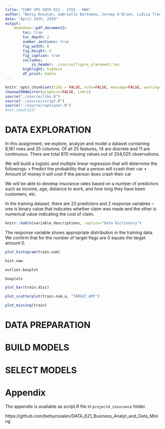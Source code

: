 ```yaml
---
title: "CUNY SPS DATA 621 - CTG5 - HW4"
author: "Betsy Rosalen, Gabrielle Bartomeo, Jeremy O'Brien, Lidiia Tronina, Rose Koh"
date: "April 24th, 2019"
output:
    bookdown::pdf_document2:
        toc: true
        toc_depth: 2
        number_sections: true
        fig_width: 8
        fig_height: 6
        fig_caption: true
        includes:  
            in_header: ./source/figure_placement.tex
        highlight: haddock
        df_print: kable
---
```


```r
knitr::opts_chunk$set(tidy = FALSE, echo=FALSE, message=FALSE, warning=FALSE)
chooseCRANmirror(graphics=FALSE, ind=1)
source("./source/libs.R")
source("./source/script.R")
source("./source/captioner.R")
#set.seed(123)
```

\newpage

# DATA EXPLORATION

In this assignment, we explore, analyze and model a dataset containing 8,161 rows and 25 columns.  Of all 25 features, 14 are discrete and 11 are continuous.  There are total 970 missing values out of 204,025 observations.

We will build a logistic and multiple linear regression that will determine the followings:
•	Predict the probability that a person will crash their car
•	Amount of money it will cost if the person does crash their car

We will be able to develop insurance rates based on a number of predictors such as income, age, distance to work, and how long they have been customers, etc.

In the training dataset, there are 23 predictors and 2 response variables – one is binary value that indicates whether claim was made and the other is numerical value indicating the cost of claim.

```r
knitr::kable(variable_descriptions, caption="Data Dictionary")
```

The response variable shows appropriate distribution in the training data.  We confirm that for the number of target flags are 0 equals the target amount 0.


```r
plot_histogram(train.num)
```
```r
hist.new
```

```r
outlier.boxplot
```

```r
boxplots
```

```r
plot_bar(train.disc)
```

```r
plot_scatterplot(train.num.a, "TARGET_AMT")
```

```r
plot_missing(train)
```

\newpage


# DATA PREPARATION

\newpage


# BUILD MODELS

\newpage


# SELECT MODELS

\newpage


# Appendix

The appendix is available as script.R file in `project4_insurance` folder.

https://github.com/betsyrosalen/DATA_621_Business_Analyt_and_Data_Mining

```
```